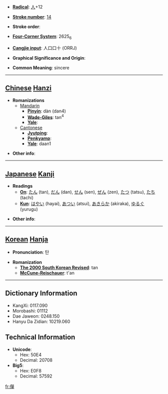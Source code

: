 * '''[[Wiktionary:Chinese radical index| Radical]]''': [[Wiktionary:Chinese radical index 人|人]]+12

* '''[[Wiktionary:Chinese total strokes index|Stroke number]]''': [[Wiktionary:Chinese total strokes index 14|14]]

* '''Stroke order''': 

* '''[[Wiktionary:Chinese four corner index|Four-Corner System]]''': 2625<sub>6</sub>

* '''[[Wiktionary:Chinese Cangjie index|Cangjie input]]''': 人口口十 (ORRJ)

* '''Graphical Significance and Origin''': 

* '''Common Meaning''': sincere

----

== [[Chinese]] [[Hanzi]] ==

* '''Romanizations'''
** [[Mandarin]]
*** '''[[Pinyin]]''': dàn (dan4)
*** '''[[Wade-Giles]]''': tan<sup>4</sup>
*** '''[[Yale]]''': 
**[[Cantonese]]
***'''[[Jyutping]]''':
***'''[[Penkyamp]]''': 
***'''[[Yale]]''': daan1

* '''Other info''': 

----

== [[Japanese]] [[Kanji]] ==

* '''Readings'''
** '''[[On]]''': [[たん]] (tan), [[だん]] (dan), [[せん]] (sen), [[ぜん]] (zen), [[たつ]] (tatsu), [[たち]] (tachi)
** '''[[Kun]]''': [[はやい]] (hayai), [[あつい]] (atsui), [[あきらか]] (akiraka), [[ゆるぐ]] (yurugu)

* '''Other info''':  

----

== [[Korean]] [[Hanja]] ==

* '''Pronunciation''': 탄

* '''Romanization'''
** '''[[The 2000 South Korean Revised Romanization|The 2000 South Korean Revised]]''': tan
** '''[[McCune-Reischauer]]''': t'an

----

== Dictionary Information ==

* KangXi: 0117.090
* Morobashi: 01112
* Dae Jaweon: 0248.150
* Hanyu Da Zidian: 10219.060

== Technical Information ==

* '''Unicode''':
** Hex: 50E4
** Decimal: 20708
* '''Big5''':
** Hex: E0F8
** Decimal: 57592

[[fr:僤]]